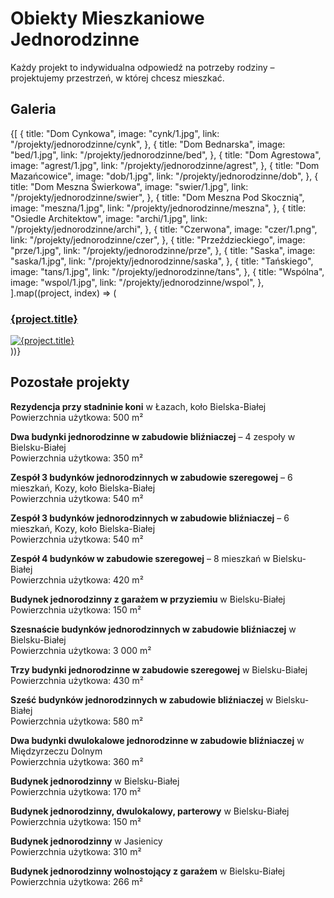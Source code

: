 
# Obiekty Mieszkaniowe Jednorodzinne

Każdy projekt to indywidualna odpowiedź na potrzeby rodziny – projektujemy przestrzeń, w której chcesz mieszkać.

## Galeria

<div style={{ width: "100%" }}>
  <div
    style={{
      display: "grid",
      gridTemplateColumns: "repeat(2, 1fr)",
      gap: "14px",
    }}
  >
    {[
      {
        title: "Dom Cynkowa",
        image: "cynk/1.jpg",
        link: "/projekty/jednorodzinne/cynk",
      },
      {
        title: "Dom Bednarska",
        image: "bed/1.jpg",
        link: "/projekty/jednorodzinne/bed",
      },
      {
        title: "Dom Agrestowa",
        image: "agrest/1.jpg",
        link: "/projekty/jednorodzinne/agrest",
      },
      {
        title: "Dom Mazańcowice",
        image: "dob/1.jpg",
        link: "/projekty/jednorodzinne/dob",
      },
      {
        title: "Dom Meszna Świerkowa",
        image: "swier/1.jpg",
        link: "/projekty/jednorodzinne/swier",
      },
      {
        title: "Dom Meszna Pod Skocznią",
        image: "meszna/1.jpg",
        link: "/projekty/jednorodzinne/meszna",
      },
      {
        title: "Osiedle Architektow",
        image: "archi/1.jpg",
        link: "/projekty/jednorodzinne/archi",
      },
      {
        title: "Czerwona",
        image: "czer/1.png",
        link: "/projekty/jednorodzinne/czer",
      },
      {
        title: "Przeździeckiego",
        image: "prze/1.jpg",
        link: "/projekty/jednorodzinne/prze",
      },
      {
        title: "Saska",
        image: "saska/1.jpg",
        link: "/projekty/jednorodzinne/saska",
      },
      {
        title: "Tańskiego",
        image: "tans/1.jpg",
        link: "/projekty/jednorodzinne/tans",
      },
      {
        title: "Wspólna",
        image: "wspol/1.jpg",
        link: "/projekty/jednorodzinne/wspol",
      },
    ].map((project, index) => (
      <div
        key={index}
        style={{
          display: "flex",
          flexDirection: "column",
          alignItems: "center",
          textAlign: "center",
        }}
      >
        <a href={project.link} style={{ textDecoration: "none" }}>
          <h3
            style={{
              fontSize: 16,
              width: "100%",
            }}
          >
            {project.title}
          </h3>
          <div
            style={{
              width: "100%",
              height: "300px" /* Stała wysokość dla spójnego wyglądu */,
              overflow: "hidden",
              display: "flex",
              alignItems: "center",
              justifyContent: "center",
            }}
          >
            <img
              alt={project.title}
              src={`/compressed/jedno/${project.image}`}
              style={{
                width: "100%",
                minHeight: 300,
                objectFit: "cover",
              }}
            />
          </div>
        </a>
      </div>
    ))}
  </div>
</div>

## Pozostałe projekty

**Rezydencja przy stadninie koni** w Łazach, koło Bielska-Białej  
Powierzchnia użytkowa: 500 m²

**Dwa budynki jednorodzinne w zabudowie bliźniaczej** – 4 zespoły w Bielsku-Białej  
Powierzchnia użytkowa: 350 m²

**Zespół 3 budynków jednorodzinnych w zabudowie szeregowej** – 6 mieszkań, Kozy, koło Bielska-Białej  
Powierzchnia użytkowa: 540 m²

**Zespół 3 budynków jednorodzinnych w zabudowie bliźniaczej** – 6 mieszkań, Kozy, koło Bielska-Białej  
Powierzchnia użytkowa: 540 m²

**Zespół 4 budynków w zabudowie szeregowej** – 8 mieszkań w Bielsku-Białej  
Powierzchnia użytkowa: 420 m²

**Budynek jednorodzinny z garażem w przyziemiu** w Bielsku-Białej  
Powierzchnia użytkowa: 150 m²

**Szesnaście budynków jednorodzinnych w zabudowie bliźniaczej** w Bielsku-Białej  
Powierzchnia użytkowa: 3 000 m²

**Trzy budynki jednorodzinne w zabudowie szeregowej** w Bielsku-Białej  
Powierzchnia użytkowa: 430 m²

**Sześć budynków jednorodzinnych w zabudowie bliźniaczej** w Bielsku-Białej  
Powierzchnia użytkowa: 580 m²

**Dwa budynki dwulokalowe jednorodzinne w zabudowie bliźniaczej** w Międzyrzeczu Dolnym  
Powierzchnia użytkowa: 360 m²

**Budynek jednorodzinny** w Bielsku-Białej  
Powierzchnia użytkowa: 170 m²

**Budynek jednorodzinny, dwulokalowy, parterowy** w Bielsku-Białej  
Powierzchnia użytkowa: 150 m²

**Budynek jednorodzinny** w Jasienicy  
Powierzchnia użytkowa: 310 m²

**Budynek jednorodzinny wolnostojący z garażem** w Bielsku-Białej  
Powierzchnia użytkowa: 266 m²
